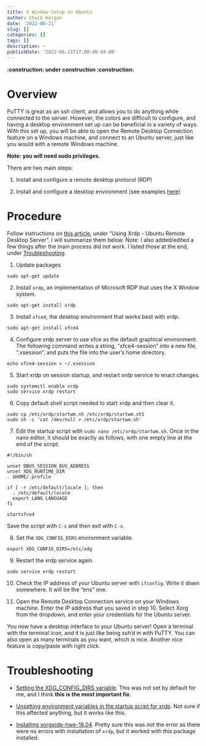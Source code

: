 ```yaml
---
title: X Window Setup on Ubuntu
author: Chuck Horgan
date: '2022-06-21'
slug: []
categories: []
tags: []
description: ~
publishDate: '2022-06-21T17:00:40-04:00'
---
```


**:construction: under construction :construction:**

# Overview

PuTTY is great as an ssh client, and allows you to do anything while connected to the server. However, the colors are difficult to configure, and having a desktop environment set up can be beneficial in a variety of ways. With this set up, you will be able to open the Remote Desktop Connection feature on a Windows machine, and connect to an Ubuntu server, just like you would with a remote Windows machine.

**Note: you will need sudo privileges.**

There are two main steps:

1. Install and configure a remote desktop protocol (RDP)

2. Install and configure a desktop environment (see examples [here](https://itsfoss.com/best-linux-desktop-environments/))

# Procedure

Follow instructions on [this article](https://www.nakivo.com/blog/how-to-use-remote-desktop-connection-ubuntu-linux-walkthrough/), under "Using Xrdp - Ubuntu Remote Desktop Server". I will summarize them below. Note: I also added/edited a few things after the main process did not work. I listed those at the end, under [Troubleshooting](#troubleshooting).

1. Update packages

```
sudo apt-get update
```

2. Install `xrdp`, an implementation of Microsoft RDP that uses the X Window system.

```
sudo apt-get install xrdp
```

3. Install `xfce4`, the desktop environment that works best with xrdp.

```
sudo apt-get install xfce4
```

4. Configure xrdp server to use xfce as the default graphical environment. The following command writes a string, "xfce4-session" into a new file, ".xsession", and puts the file into the user's home directory.

```
echo xfce4-session > ~/.xsession
```

5. Start xrdp on session startup, and restart xrdp service to enact changes.

```
sudo systemctl enable xrdp
sudo service xrdp restart
```

6. Copy default shell script needed to start xrdp and then clear it.

```
sudo cp /etc/xrdp/startwm.sh /etc/xrdp/startwm.sh1
sudo sh -c 'cat /dev/null > /etc/xrdp/startwm.sh'
```

7. Edit the startup script with `sudo nano /etc/xrdp/startwm.sh`. Once in the nano editor, it should be exactly as follows, with one empty line at the end of the script.

```
#!/bin/sh

unset DBUS_SESSION_BUS_ADDRESS
unset XDG_RUNTIME_DIR
. $HOME/.profile

if [ -r /etc/default/locale ]; then
  . /etc/default/locale
  export LANG LANGUAGE
fi

startxfce4

```

Save the script with `C-s` and then exit with `C-x`.

8. Set the `XDG_CONFIG_DIRS` environment variable.

```
export XDG_CONFIG_DIRS=/etc/xdg
```

9. Restart the xrdp service again.

```
sudo service xrdp restart
```

10. Check the IP address of your Ubuntu server with `ifconfig`. Write it down somewhere. It will be the "ens" one.

11. Open the Remote Desktop Connection service on your Windows machine. Enter the IP address that you saved in step 10. Select Xorg from the dropdown, and enter your credentials for the Ubuntu server.

You now have a desktop interface to your Ubuntu server! Open a terminal with the terminal icon, and it is just like being ssh'd in with PuTTY. You can also open as many terminals as you want, which is nice. Another nice feature is copy/paste with right click.

# Troubleshooting

- [Setting the XDG_CONFIG_DIRS variable](http://oukyi.blogspot.com/2018/09/xfce-login-error-unable-to-load.html). This was not set by default for me, and I think **this is the most important fix**.

- [Unsetting environment variables in the startup script for xrdp](https://catch22cats.blogspot.com/2018/05/xrdp-blank-screen-with-ubuntu-1804.html). Not sure if this affected anything, but it works like this.

- [Installing xorgxrdp-hwe-18.04](https://askubuntu.com/questions/1152820/unable-to-establish-rdp-connection-with-xrdp). Pretty sure this was *not* the error as there were no errors with installation of `xrdp`, but it worked with this package installed.



